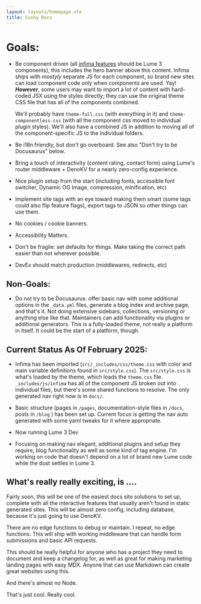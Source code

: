```yaml
---
layout: layouts/homepage.vto
title: Cushy Docs
---
```


# Goals:

 - Be component driven (all [infima features](/features/) should be Lume 3 
   components), this includes the hero banner above this content. Infima 
   ships with _mostyly_ separate JS for each component, so brand new sites
   can load component code only when components are used. Yay! ***However***, 
   some users may want to import a lot of content with hard-coded JSX using 
   the styles directly; they can use the original theme CSS file that has 
   all of the components combined.

   We'll probably have `theme-full.css` (with everything in it) and 
   `theme-componentless.css` (with all the component css moved to individual
   plugin styles). We'll also have a combined JS in addition to moving all
   of the component-specific JS to the individual folders.

 - Be i18n friendly, but don't go overboard. See also "Don't try to be 
   Docusaurus" below.

 - Bring a touch of interactivity (content rating, contact form) using Lume's
   router middleware + DenoKV for a nearly zero-config experience.

 - Nice plugin setup from the start (including fonts, accessible font switcher,
   Dynamic OG Image, compression, minification, etc)

 - Implement site tags with an eye toward making them smart (some tags could also
   flip feature flags), export tags to JSON so other things can use them.

 - No cookies / cookie banners. 

 - Accessibility Matters.

 - Don't be fragile: set defaults for things. Make taking the correct path easier 
   than not wherever possible.

 - DevEx should match production (middlewares, redirects, etc)

## Non-Goals:

 - Do not try to be Docusaurus: offer basic nav with some additional options in
   the `_data.yml` files, generate a blog index and archive page, and that's it.
   Not doing extensive sidebars, collections, versioning or anything else like 
   that. Maintainers can add functionality via plugins or additional generators.
   This is a fully-loaded theme, not really a platform in itself. It could be the
   start of a platform, though.

## Current Status As Of February 2025:

  - Infima has been imported (`src/_includes/css/theme.css` with color and main variable
  definitions found in `src/style.css`). The `src/style.css` is what's loaded by the theme,
  which loads the `theme.css` file. `_includes/js/infima` has all of the component JS 
  broken out into individual files, but there's some shared functions to resolve. The only 
  generated nav right now is in `docs/`. 

  - Basic structure (pages in `/pages`, documentation-style files in `/docs`, posts in `/blog`
  ) has been set up. Current focus is getting the nav auto generated with some yaml tweaks for
  it where appropriate.

  - Now running Lume 3 Dev 

  - Focusing on making nav elegant, additional plugins and setup they require, blog functionality
    as well as some kind of tag engine. I'm working on code that doesn't depend on a lot of brand 
    new Lume code while the dust settles in Lume 3. 

## What's really really exciting, is ....

Fairly soon, this will be one of the easiest docs site solutions to set up, complete with all
the interactive features that usually aren't found in static generated sites. This will be
almost zero config, including database, because it's just going to use DenoKV.

There are no edge functions to debug or maintain. I repeat, no edge functions. This will ship 
with working middleware that can handle form submissions and basic API requests. 

This should be really helpful for anyone who has a project they need to document and keep 
a changelog for, as well as great for making marketing landing pages with easy MDX. Anyone 
that can use Markdown can create great websites using this. 

And there's almost no Node.

That's just cool. Really cool.
